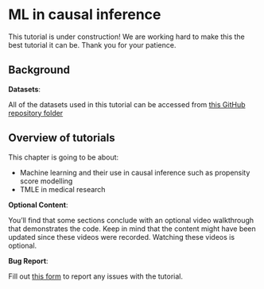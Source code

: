 # ML in causal inference

::: callout-caution
This tutorial is under construction! We are working hard to make this the best tutorial it can be. Thank you for your patience.
:::

## Background

::: callout-important
**Datasets**:

All of the datasets used in this tutorial can be accessed from [this GitHub repository folder](https://github.com/ehsanx/EpiMethods/tree/main/Data/machinelearningCausal)
:::

## Overview of tutorials

This chapter is going to be about:

-   Machine learning and their use in causal inference such as propensity score modelling
-   TMLE in medical research

::: callout-tip
**Optional Content**:

You'll find that some sections conclude with an optional video walkthrough that demonstrates the code. Keep in mind that the content might have been updated since these videos were recorded. Watching these videos is optional.
:::

::: callout-warning
**Bug Report**:

Fill out [this form](https://forms.gle/YSwuiebtb1E9wjHu9) to report any issues with the tutorial.
:::
